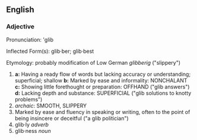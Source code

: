==English==
===Adjective===
Pronunciation: 'glib

Inflected Form(s): glib·ber; glib·best

Etymology: probably modification of Low German ''glibberig'' ("slippery")

#'''a:''' Having a ready flow of words but lacking accuracy or understanding; superficial; shallow  '''b:''' Marked by ease and informality: NONCHALANT  '''c:''' Showing little forethought or preparation: OFFHAND ("glib answers")  '''d:''' Lacking depth and substance: SUPERFICIAL ("glib solutions to knotty problems")
#''archaic'': SMOOTH, SLIPPERY
#Marked by ease and fluency in speaking or writing, often to the point of being insincere or deceitful ("a glib politician")
#glib·ly ''adverb''
#glib·ness ''noun ''